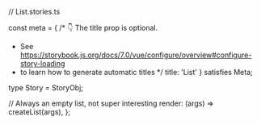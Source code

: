 // List.stories.ts



const meta = {
  /* 👇 The title prop is optional.
   * See https://storybook.js.org/docs/7.0/vue/configure/overview#configure-story-loading
   * to learn how to generate automatic titles
   */
  title: 'List'
} satisfies Meta<ListArgs>;

type Story = StoryObj<ListArgs>;

// Always an empty list, not super interesting
  render: (args) => createList(args),
};
